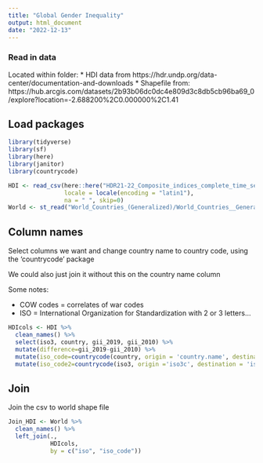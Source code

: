 ```yaml
---
title: "Global Gender Inequality"
output: html_document
date: "2022-12-13"
---
```

### Read in data
Located within folder:
* HDI data from  https://hdr.undp.org/data-center/documentation-and-downloads
* Shapefile from: https://hub.arcgis.com/datasets/2b93b06dc0dc4e809d3c8db5cb96ba69_0/explore?location=-2.688200%2C0.000000%2C1.41

## Load packages
```r
library(tidyverse)
library(sf)
library(here)
library(janitor)
library(countrycode)
```
```r
HDI <- read_csv(here::here("HDR21-22_Composite_indices_complete_time_series.csv"),
                locale = locale(encoding = "latin1"),
                na = " ", skip=0)
World <- st_read("World_Countries_(Generalized)/World_Countries__Generalized_.shp")
```


## Column names
Select columns we want and change country name to country code, using the 'countrycode' package

We could also just join it without this on the country name column

Some notes:

* COW codes = correlates of war codes
* ISO = International Organization for Standardization with 2 or 3 letters...

```r
HDIcols <- HDI %>% 
  clean_names() %>% 
  select(iso3, country, gii_2019, gii_2010) %>% 
  mutate(difference=gii_2019-gii_2010) %>% 
  mutate(iso_code=countrycode(country, origin = 'country.name', destination = 'iso2c'))%>%
  mutate(iso_code2=countrycode(iso3, origin ='iso3c', destination = 'iso2c'))
```

## Join

Join the csv to world shape file
```r
Join_HDI <- World %>% 
  clean_names() %>% 
  left_join(.,
            HDIcols,
            by = c("iso", "iso_code"))
```

